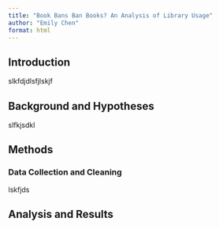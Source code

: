 ```yaml
---
title: "Book Bans Ban Books? An Analysis of Library Usage"
author: "Emily Chen"
format: html
---
```


## Introduction

slkfdjdlsfjlskjf

## Background and Hypotheses

slfkjsdkl

## Methods

### Data Collection and Cleaning

lskfjds

## Analysis and Results
